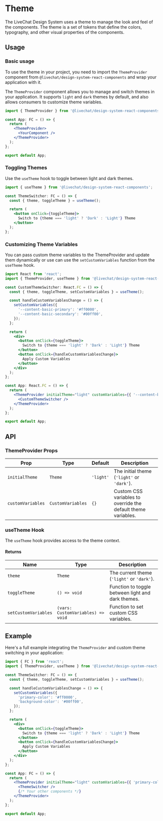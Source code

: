 
<Meta title="Foundations/Theme" />

# Theme

The LiveChat Design System uses a theme to manage the look and feel of the components. The theme is a set of tokens that define the colors, typography, and other visual properties of the components.

## Usage

### Basic usage

To use the theme in your project, you need to import the `ThemeProvider` component from `@livechat/design-system-react-components` and wrap your application with it.

The `ThemeProvider` component allows you to manage and switch themes in your application. It supports `light` and `dark` themes by default, and also allows consumers to customize theme variables.

```jsx
import { ThemeProvider } from '@livechat/design-system-react-components';

const App: FC = () => {
  return (
    <ThemeProvider>
      <YourComponent />
    </ThemeProvider>
  );
};

export default App;
```

### Toggling Themes

Use the `useTheme` hook to toggle between light and dark themes.

```jsx
import { useTheme } from '@livechat/design-system-react-components';

const ThemeSwitcher: FC = () => {
  const { theme, toggleTheme } = useTheme();

  return (
    <button onClick={toggleTheme}>
      Switch to {theme === 'light' ? 'Dark' : 'Light'} Theme
    </button>
  );
};

```

### Customizing Theme Variables

You can pass custom theme variables to the ThemeProvider and update them dynamically or use can use the `setCustomVariables` function from the `useTheme` hook.

```jsx
import React from 'react';
import { ThemeProvider, useTheme } from '@livechat/design-system-react-components';

const CustomThemeSwitcher: React.FC = () => {
  const { theme, toggleTheme, setCustomVariables } = useTheme();

  const handleCustomVariablesChange = () => {
    setCustomVariables({
      '--content-basic-primary': '#ff0000',
      '--content-basic-secondary': '#00ff00',
    });
  };

  return (
    <div>
      <button onClick={toggleTheme}>
        Switch to {theme === 'light' ? 'Dark' : 'Light'} Theme
      </button>
      <button onClick={handleCustomVariablesChange}>
        Apply Custom Variables
      </button>
    </div>
  );
};

const App: React.FC = () => {
  return (
    <ThemeProvider initialTheme="light" customVariables={{ '--content-basic-primary': '#0000ff' }}>
      <CustomThemeSwitcher />
    </ThemeProvider>
  );
};

export default App;

```

## API

### ThemeProvider Props

<table>
  <thead>
    <tr>
      <th>Prop</th>
      <th>Type</th>
      <th>Default</th>
      <th>Description</th>
    </tr>
  </thead>
  <tbody>
    <tr>
      <td>
        <code>initialTheme</code>
      </td>
      <td>
        <code>Theme</code>
      </td>
      <td>
        <code>'light'</code>
      </td>
      <td>
        The initial theme (<code>'light'</code> or <code>'dark'</code>).
      </td>
    </tr>
    <tr>
      <td>
        <code>customVariables</code>
      </td>
      <td>
        <code>CustomVariables</code>
      </td>
      <td>
        <code>{}</code>
      </td>
      <td>Custom CSS variables to override the default theme variables.</td>
    </tr>
  </tbody>
</table>

### useTheme Hook

The `useTheme` hook provides access to the theme context.

#### Returns

<table>
  <thead>
    <tr>
      <th>Name</th>
      <th>Type</th>
      <th>Description</th>
    </tr>
  </thead>
  <tbody>
    <tr>
      <td>
        <code>theme</code>
      </td>
      <td>
        <code>Theme</code>
      </td>
      <td>
        The current theme (<code>'light'</code> or <code>'dark'</code>).
      </td>
    </tr>
    <tr>
      <td>
        <code>toggleTheme</code>
      </td>
      <td>
        <code>() => void</code>
      </td>
      <td>Function to toggle between light and dark themes.</td>
    </tr>
    <tr>
      <td>
        <code>setCustomVariables</code>
      </td>
      <td>
        <code>(vars: CustomVariables) => void</code>
      </td>
      <td>Function to set custom CSS variables.</td>
    </tr>
  </tbody>
</table>

## Example

Here's a full example integrating the `ThemeProvider` and custom theme switching in your application:

```jsx
import { FC } from 'react';
import { ThemeProvider, useTheme } from '@livechat/design-system-react-components';

const ThemeSwitcher: FC = () => {
  const { theme, toggleTheme, setCustomVariables } = useTheme();

  const handleCustomVariablesChange = () => {
    setCustomVariables({
      'primary-color': '#ff0000',
      'background-color': '#00ff00',
    });
  };

  return (
    <div>
      <button onClick={toggleTheme}>
        Switch to {theme === 'light' ? 'Dark' : 'Light'} Theme
      </button>
      <button onClick={handleCustomVariablesChange}>
        Apply Custom Variables
      </button>
    </div>
  );
};

const App: FC = () => {
  return (
    <ThemeProvider initialTheme="light" customVariables={{ 'primary-color': '#0000ff' }}>
      <ThemeSwitcher />
      {/* Your other components */}
    </ThemeProvider>
  );
};

export default App;

```
